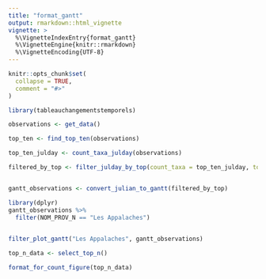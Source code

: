 ```yaml
---
title: "format_gantt"
output: rmarkdown::html_vignette
vignette: >
  %\VignetteIndexEntry{format_gantt}
  %\VignetteEngine{knitr::rmarkdown}
  %\VignetteEncoding{UTF-8}
---
```


```r
knitr::opts_chunk$set(
  collapse = TRUE,
  comment = "#>"
)
```

```r
library(tableauchangementstemporels)

observations <- get_data()

top_ten <- find_top_ten(observations)

top_ten_julday <- count_taxa_julday(observations)

filtered_by_top <- filter_julday_by_top(count_taxa = top_ten_julday, top_spp = top_ten)


gantt_observations <- convert_julian_to_gantt(filtered_by_top)

```


```r
library(dplyr)
gantt_observations %>% 
  filter(NOM_PROV_N == "Les Appalaches")
  

filter_plot_gantt("Les Appalaches", gantt_observations)
```

```r
top_n_data <- select_top_n()

format_for_count_figure(top_n_data)
```

